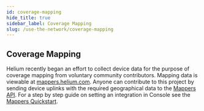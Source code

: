 ```yaml
---
id: coverage-mapping
hide_title: true
sidebar_label: Coverage Mapping
slug: /use-the-network/coverage-mapping
---
```


## Coverage Mapping

Helium recently began an effort to collect device data for the purpose of
coverage mapping from voluntary community contributors. Mapping data is viewable
at [mappers.helium.com](https://mappers.helium.com/). Anyone can contribute to
this project by sending device uplinks with the required geographical data to
the [Mappers API](mappers-api). For a step by step guide on setting an
integration in Console see the
[Mappers Quickstart](/docs/use-the-network/coverage-mapping/mappers-quickstart).
